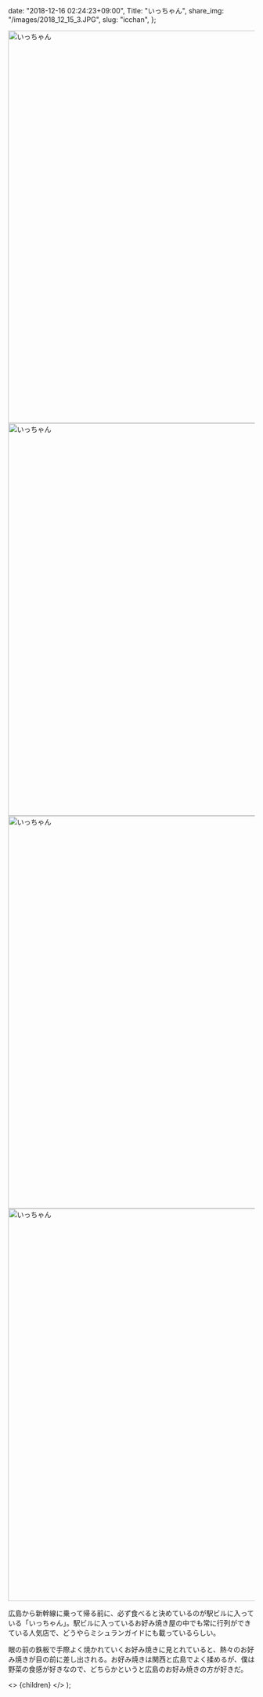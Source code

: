 
  date: "2018-12-16 02:24:23+09:00",
  Title: "いっちゃん",
  share_img: "/images/2018_12_15_3.JPG",
  slug: "icchan",
};

<img src="/images/2018_12_15_2.JPG" alt="いっちゃん" width="1200" height="800" className="bg-gradient-to-r from-neutral-200 to-slate-200" />

<img src="/images/2018_12_15_4.JPG" alt="いっちゃん" width="1200" height="800" className="bg-gradient-to-r from-neutral-200 to-slate-200" />

<img src="/images/2018_12_15_3.JPG" alt="いっちゃん" width="1200" height="800" loading="lazy" className="bg-gradient-to-r from-neutral-200 to-slate-200" />

<img src="/images/2018_12_15_1.JPG" alt="いっちゃん" width="1200" height="800" loading="lazy" className="bg-gradient-to-r from-neutral-200 to-slate-200" />

広島から新幹線に乗って帰る前に、必ず食べると決めているのが駅ビルに入っている「いっちゃん」。駅ビルに入っているお好み焼き屋の中でも常に行列ができている人気店で、どうやらミシュランガイドにも載っているらしい。

眼の前の鉄板で手際よく焼かれていくお好み焼きに見とれていると、熱々のお好み焼きが目の前に差し出される。お好み焼きは関西と広島でよく揉めるが、僕は野菜の食感が好きなので、どちらかというと広島のお好み焼きの方が好きだ。

  <>
    <Head>
      <title>{meta.Title} | 異郷好実</title>
    </Head>
    <PostLayout meta={meta}>{children}</PostLayout>
  </>
);
